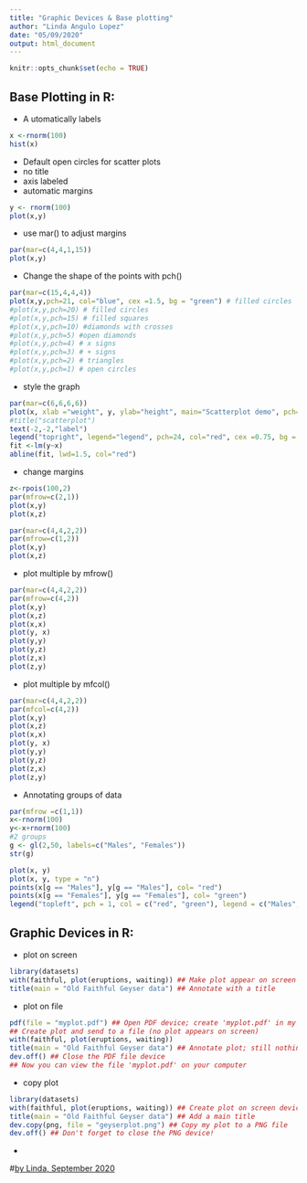 ---
title: "Graphic Devices & Base plotting"
author: "Linda Angulo Lopez"
date: "05/09/2020"
output: html_document
---

```{r setup, include=FALSE}
knitr::opts_chunk$set(echo = TRUE)
```

## Base Plotting in R:

- A utomatically labels

```{r }
x <-rnorm(100)
hist(x)


```

- Default open circles for scatter plots
- no title
- axis labeled
- automatic margins

```{r }

y <- rnorm(100)
plot(x,y)
```


- use mar() to adjust margins

```{r }
par(mar=c(4,4,1,15))
plot(x,y)

```

- Change the shape of the points with pch()

```{r }
par(mar=c(15,4,4,4))
plot(x,y,pch=21, col="blue", cex =1.5, bg = "green") # filled circles
#plot(x,y,pch=20) # filled circles
#plot(x,y,pch=15) # filled squares
#plot(x,y,pch=10) #diamonds with crosses
#plot(x,y,pch=5) #open diamonds
#plot(x,y,pch=4) # x signs 
#plot(x,y,pch=3) # + signs
#plot(x,y,pch=2) # triangles
#plot(x,y,pch=1) # open circles

```


- style the graph

```{r }
par(mar=c(6,6,6,6))
plot(x, xlab ="weight", y, ylab="height", main="Scatterplot demo", pch=24, col="red", cex =0.75, bg = "green")
#title("scatterplot")
text(-2,-2,"label")
legend("topright", legend="legend", pch=24, col="red", cex =0.75, bg = "green")
fit <-lm(y~x)
abline(fit, lwd=1.5, col="red")


```

- change margins

```{r }
z<-rpois(100,2)
par(mfrow=c(2,1))
plot(x,y)
plot(x,z)
```



```{r }

par(mar=c(4,4,2,2))
par(mfrow=c(1,2))
plot(x,y)
plot(x,z)

```

- plot multiple by mfrow()

```{r }
par(mar=c(4,4,2,2))
par(mfrow=c(4,2))
plot(x,y)
plot(x,z)
plot(x,x)
plot(y, x)
plot(y,y)
plot(y,z)
plot(z,x)
plot(z,y)
```


- plot multiple by mfcol()

```{r }

par(mar=c(4,4,2,2))
par(mfcol=c(4,2))
plot(x,y)
plot(x,z)
plot(x,x)
plot(y, x)
plot(y,y)
plot(y,z)
plot(z,x)
plot(z,y)
```

- Annotating groups of data

```{r }
par(mfrow =c(1,1))
x<-rnorm(100)
y<-x+rnorm(100)
#2 groups
g <- gl(2,50, labels=c("Males", "Females"))
str(g)


```



```{r }
plot(x, y)
plot(x, y, type = "n")
points(x[g == "Males"], y[g == "Males"], col= "red")
points(x[g == "Females"], y[g == "Females"], col= "green")
legend("topleft", pch = 1, col = c("red", "green"), legend = c("Males", "Females"))

```

## Graphic Devices in R:

- plot on screen

```{r}
library(datasets)
with(faithful, plot(eruptions, waiting)) ## Make plot appear on screen device
title(main = "Old Faithful Geyser data") ## Annotate with a title
```

- plot on file

```{r}
pdf(file = "myplot.pdf") ## Open PDF device; create 'myplot.pdf' in my working directory
## Create plot and send to a file (no plot appears on screen)
with(faithful, plot(eruptions, waiting))
title(main = "Old Faithful Geyser data") ## Annotate plot; still nothing on screen
dev.off() ## Close the PDF file device
## Now you can view the file 'myplot.pdf' on your computer

```

- copy plot

```{r}
library(datasets)
with(faithful, plot(eruptions, waiting)) ## Create plot on screen device
title(main = "Old Faithful Geyser data") ## Add a main title
dev.copy(png, file = "geyserplot.png") ## Copy my plot to a PNG file
dev.off() ## Don't forget to close the PNG device!

```
-


#[by Linda, September 2020 ](https://www.linkedin.com/in/lindangulopez/)